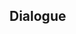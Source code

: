 {{Genius Invokation TCG Stage
|type         = Serious Showdown
|character    = Ganyu
|group        = Invitation Board
|requirement  = 7
|introduction = "I do have to negotiate with merchants who love to play cards at times... Hmm, I should be able to avoid feeling sleepy if I see that as work..."<br />{{Color|bp|Special Rule: "Ganyu" starts with the Talent Card "Undivided Heart" equipped.}}
|objective_1  = Achieve victory
|reward_1     = Lucky Coin*1000
|lineup       = Ganyu;Diona;Keqing
|action       = Undivided Heart;Broken Rime's Echo;Skyward Harp;Sacrificial Bow;Gambler's Earrings;Elemental Resonance: Woven Ice;Elemental Resonance: Shattering Ice;Strategize;Changing Shifts;I Haven't Lost Yet!;Knights of Favonius Library;Jade Chamber;The Bestest Travel Companion!;Toss-Up;Liben;Undivided Heart;Broken Rime's Echo;Skyward Harp;Sacrificial Bow;Gambler's Earrings;Elemental Resonance: Woven Ice;Elemental Resonance: Shattering Ice;Strategize;Changing Shifts;I Haven't Lost Yet!;Knights of Favonius Library;Jade Chamber;The Bestest Travel Companion!;Toss-Up;Liben
}}

==Dialogue==
{{Transclude|Genius Invokation TCG/Stage/Ganyu|Serious Showdown}}